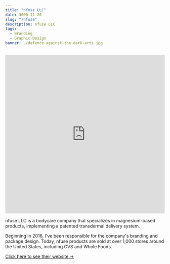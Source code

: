 ```yaml
---
title: "nfuse LLC"
date: 3000-11-20
slug: "/nfuse"
description: nfuse LLC
tags:
  - Branding
  - Graphic Design
banner: ./defence-against-the-dark-arts.jpg
---
```

<!--https://gatsby-replication-tufandotio.netlify.app/embed-video-in-mdx/-->
<!--Look at this to make the video responsive -->
<iframe width="100%" height="500" src="https://www.youtube.com/embed/AlfB2oaoVrs" frameborder="0" allow="accelerometer; autoplay; encrypted-media; gyroscope; picture-in-picture" allowfullscreen></iframe>

nfuse LLC is a bodycare company that specializes in magnesium-based products, implementing a patented transdermal delivery system.

Beginning in 2016, I've been responsible for the company's branding and package design. Today, nfuse products are sold at over 1,000 stores around the United States, including CVS and Whole Foods.

<p><a target="_blank" rel="noopener noreferrer" href="https://www.nfusemagnesium.com"
  >Click here to see their website &#8594;</a></p>